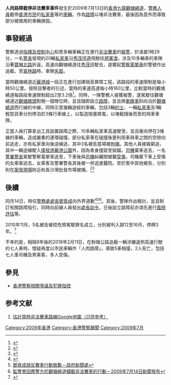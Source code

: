 '''人肉路障截停非法賽車事件'''發生於2009年7月13日的[[香港|香港]][[九龍|九龍]][[觀塘繞道|觀塘繞道]]，[[警務人員|警務人員]]截停[[香港市民|香港市民]]的[[私家車|私家車]]等的[[車輛|車輛]]，作為[[路障|路障]]以堵非法賽車，最後因為意外而導致部分被徵用的車輛損毀。

== 事發經過 ==
警察透過[[指揮及控制中心|指揮及控制中心]]知悉多輛車輛正在進行[[非法賽車|非法賽車]]的[[報警|報警]]，於凌晨1時29分，一名[[警長|警長]]發現約20輛[[私家車|私家車]]沿[[秀茂坪道|秀茂坪道]]飛馳往[[將軍澳|將軍澳]]，涉及10多輛車的車隊沿著[[寶琳北路|寶琳北路]]折返，高速向觀塘繞道往[[秀茂坪|秀茂坪]]駛去，遂響起[[警察電單車|警察電單車]]的警號作出追截，至[[翠林路|翠林路]]時，車隊[[失蹤|失蹤]]。

當時觀塘繞道近[[麗港城|麗港城]]一段正在進行加建隔音屏障工程，該路段的車速限制是每小時50公里。按照目擊者的引述，當時的車速高達每小時160公里，比較當時的觀塘繞道每路段車速限制超出2至3.2倍<ref>{{Cite web |url=http://www.youtube.com/watch?v=VWBqw9bORto |title=YouTube - 20090713 觀塘繞道非法賽車釀八車相撞 |accessdate=2010-07-30 |archive-date=2016-10-03 |archive-url=https://web.archive.org/web/20161003052520/https://www.youtube.com/watch?v=VWBqw9bORto |dead-url=no }}</ref>。同時，一隊警務人接獲報警，遂駕駛往觀塘繞道近[[觀塘碼頭|觀塘碼頭]]對開一個彎位時，並且隨即設立[[路障|路障]]，並且將[[衝鋒車|衝鋒車]]斜向泊於[[觀塘繞道|觀塘繞道]]西行線的中線，同時示意幾輛途經的車輛，包括3輛[[的士|的士]]、一輛[[私家車|私家車]]及1輛輕型貨車分別停泊於3條行車線上，以製造阻塞屏風，以堵截隨後而至的飛車車隊。

正當人員打算拿出工具設置路障之際，10多輛私家車高速駛至，並且衝向停在3條線的車輛，造成嚴重的連環碰撞，部分私家車在碰撞後更利用車與車之間的空隙向前逃走，亦有私家車向後逆線逃，其中3名被告當場被[[拘捕|拘捕]]。其他人員接報窮追，其中一輛逆線駛入[[偉發道|偉發道]][[麗港公園|麗港公園]]外，因為車身撞毀至拋錨，[[司機|司機]]棄車逃去，一名[[警署警長|警署警長]]駕駛警察電單車追至，下車後與[[司機|司機]]糾纏間被襲[[受傷|受傷]]，司機棄下車上受傷的女乘客逃去，女乘客及警署警長其後被一併送進醫院。至於案中其他被告，分別則在[[案發現場|案發現場]]附近和長沙灣批發市場被捕。<ref>{{Cite web |url=http://hk.news.yahoo.com/article/101111/4/l6y6.html |title=《明報》 觀塘非法賽車5被告判囚 2010年11月11日 |accessdate=2010年11月11日 |archive-date=2010年11月14日 |archive-url=https://web.archive.org/web/20101114074613/http://hk.news.yahoo.com/article/101111/4/l6y6.html |dead-url=no }}</ref><ref>{{Cite web |url=http://hk.news.yahoo.com/article/101111/3/l6yb.html |title=《星島》 人肉路障案5被告判囚12至16個月 2010年11月11日 |accessdate=2010年11月11日 |archive-date=2010年11月14日 |archive-url=https://web.archive.org/web/20101114090522/http://hk.news.yahoo.com/article/101111/3/l6yb.html |dead-url=no }}</ref>

==後續==

同月14日，時任[[警務處處長|警務處處長]][[鄧竟成|鄧竟成]]向外界道歉<ref>{{Cite web |url=http://www.hkatvnews.com/v3/share_out/_content/2009/07/14/atvnews_131724.html |title=鄧竟成就觀塘打擊非法賽車影響市民致歉2009-07-14－aTV亞視新聞 |accessdate=2010-01-25 |archive-date=2009-07-19 |archive-url=https://web.archive.org/web/20090719012453/http://www.hkatvnews.com/v3/share_out/_content/2009/07/14/atvnews_131724.html |dead-url=no }}</ref><ref>[http://www3.news.gov.hk/isd/ebulletin/tc/category/lawandorder/090714/html/090714tc08002.htm 鄧竟成就反賽車行動致歉－政府新聞處]{{dead link|date=2017年11月 |bot=InternetArchiveBot |fix-attempted=yes }}</ref><ref>[http://www.ipcc.gov.hk/tc/download/pr/roadblock%20incident_en_tc.pdf 監警會回應警方於觀塘繞道攔截非法賽車的行動－2009年7月14日新聞發布]{{dead link|date=2017年11月 |bot=InternetArchiveBot |fix-attempted=yes }}</ref>。其後，警隊作出檢討，並且制訂有關路障指引，同時向前線人員發出[[處長訓令|處長訓令]]，日後設立路障前亦須先進行[[風險評估|風險評估]]等。

2010年11月，5名被告被控危險駕駛罪名成立，分別被判入獄12至16月，停牌3年。<ref>{{Cite web |url=http://hk.news.yahoo.com/article/101111/18/l6y9.html |title=《星島》 人肉路障案5被告判囚12至16個月 2010年11月11日 |accessdate=2010年11月11日 |archive-date=2010年11月15日 |archive-url=https://web.archive.org/web/20101115043254/http://hk.news.yahoo.com/article/101111/18/l6y9.html |dead-url=no }}</ref>

不幸的是，相隔9年後的2018年2月11日，在粉嶺公路追截一輛涉嫌違例高速行駛的七人車時，懷疑再度以市民車輛作「人肉路障」，導致5車相撞，2人死亡，包括七人車司機及男乘客，多人受傷。

==參見==
*[[香港警察相關爭議及犯罪指控|香港警察相關爭議及犯罪指控]]

==参考文献==
{{Reflist|2}}
{{ReflistH}}
# [http://maps.google.com.hk/maps?f=d&source=s_d&saddr=%E7%A7%80%E8%8C%82%E5%9D%AA%E9%81%93&daddr=%E8%A7%80%E5%A1%98%E7%B9%9E%E9%81%93+to:%E5%AF%B6%E7%90%B3%E5%8C%97%E8%B7%AF+to:%E8%A7%80%E5%A1%98%E7%B9%9E%E9%81%93+to:%E6%97%BA%E8%A7%92&hl=zh-TW&geocode=FQ6SVAEdyRHPBik1NZhhUwEENDHd-FqrUoolRg%3BFSeGVAEdgsDOBil3HhXUSgEENDEkrtJyPhePjg%3BFUekVAEdM3bPBinRe7xSCQQENDGvmq3Hj0prYA%3BFSeGVAEdgsDOBil3HhXUSgEENDEkrtJyPhePjg%3BFUyeVAEdQBvOBikPgccrxgAENDGUGAgYWSqhOw&mra=pe&mrcr=1,2&sll=22.316583,114.213633&sspn=0.109416,0.153637&brcurrent=3,0x3403f8acef094f63:0xdf79234740ef02c4,0&ie=UTF8&ll=22.32616,114.21082&spn=0.013676,0.019205&z=16 估計當時非法賽車路線Google地圖（只供參考）]
{{ReflistF}}

[[Category:2009年香港|Category:2009年香港]]
[[Category:香港警察醜聞|Category:香港警察醜聞]]
[[Category:2009年7月|Category:2009年7月]]